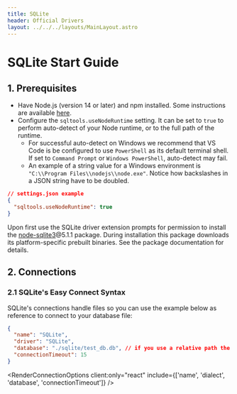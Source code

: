 ```yaml
---
title: SQLite
header: Official Drivers
layout: ../../../layouts/MainLayout.astro
---
```



# SQLite Start Guide

## 1. Prerequisites

- Have Node.js (version 14 or later) and npm installed. Some instructions are available [here](https://docs.npmjs.com/downloading-and-installing-node-js-and-npm).
- Configure the `sqltools.useNodeRuntime` setting. It can be set to `true` to perform auto-detect of your Node runtime, or to the full path of the runtime.
  - For successful auto-detect on Windows we recommend that VS Code is be configured to use `PowerShell` as its default terminal shell. If set to `Command Prompt` or `Windows PowerShell`, auto-detect may fail.
  - An example of a string value for a Windows environment is `"C:\\Program Files\\nodejs\\node.exe"`. Notice how backslashes in a JSON string have to be doubled.

```json
// settings.json example
{
  "sqltools.useNodeRuntime": true
}
```

Upon first use the SQLite driver extension prompts for permission to install the [node-sqlite3](https://www.npmjs.com/package/sqlite3)@5.1.1 package. During installation this package downloads its platform-specific prebuilt binaries. See the package documentation for details.

## 2. Connections

### 2.1 SQLite's Easy Connect Syntax

SQLite's connections handle files so you can use the example below as reference to connect to your database file:

```json
{
  "name": "SQLite",
  "driver": "SQLite",
  "database": "./sqlite/test_db.db", // if you use a relative path the base folder is the currently open folder (or workspace).
  "connectionTimeout": 15
}
```

<RenderConnectionOptions client:only="react" include={['name', 'dialect', 'database', 'connectionTimeout']} />
